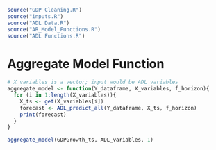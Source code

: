 
```r

source("GDP Cleaning.R")
source("inputs.R")
source("ADL Data.R")
source("AR_Model_Functions.R")
source("ADL Functions.R")

```


# Aggregate Model Function

```r

# X variables is a vector; input would be ADL variables
aggregate_model <- function(Y_dataframe, X_variables, f_horizon){
  for (i in 1:length(X_variables)){
    X_ts <- get(X_variables[i])
    forecast <- ADL_predict_all(Y_dataframe, X_ts, f_horizon)
    print(forecast)
  }
}

aggregate_model(GDPGrowth_ts, ADL_variables, 1)



```